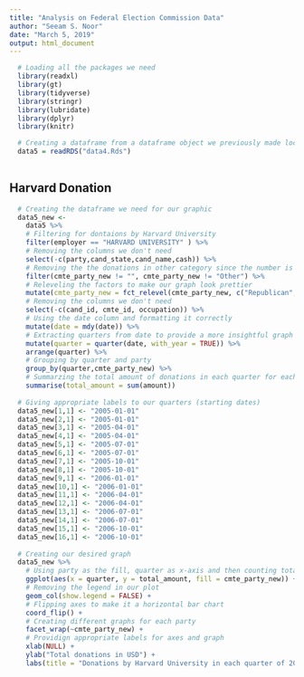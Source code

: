 ```yaml
---
title: "Analysis on Federal Election Commission Data"
author: "Seeam S. Noor"
date: "March 5, 2019"
output: html_document
---  
```


```r
  
  # Loading all the packages we need
  library(readxl)
  library(gt)
  library(tidyverse)
  library(stringr)
  library(lubridate)
  library(dplyr)
  library(knitr)
```

```r
  # Creating a dataframe from a dataframe object we previously made locally after lot of cleaning
  data5 = readRDS("data4.Rds")
  
```
  
## Harvard Donation 

```r

  # Creating the dataframe we need for our graphic
  data5_new <- 
    data5 %>%
    # Filtering for dontaions by Harvard University
    filter(employer == "HARVARD UNIVERSITY" ) %>%
    # Removing the columns we don't need
    select(-c(party,cand_state,cand_name,cash)) %>%
    # Removing the the donations in other category since the number is zero and won't add anything insightful to the table
    filter(cmte_party_new != "", cmte_party_new != "Other") %>%
    # Releveling the factors to make our graph look prettier
    mutate(cmte_party_new = fct_relevel(cmte_party_new, c("Republican","Democrat"))) %>%
    # Removing the columns we don't need
    select(-c(cand_id, cmte_id, occupation)) %>%
    # Using the date column and formatting it correctly
    mutate(date = mdy(date)) %>%
    # Extracting quarters from date to provide a more insightful graph
    mutate(quarter = quarter(date, with_year = TRUE)) %>%
    arrange(quarter) %>%
    # Grouping by quarter and party
    group_by(quarter,cmte_party_new) %>%
    # Summarzing the total amount of donations in each quarter for each party
    summarise(total_amount = sum(amount))
  
  # Giving appropriate labels to our quarters (starting dates)
  data5_new[1,1] <- "2005-01-01"
  data5_new[2,1] <- "2005-01-01"
  data5_new[3,1] <- "2005-04-01"
  data5_new[4,1] <- "2005-04-01"
  data5_new[5,1] <- "2005-07-01"
  data5_new[6,1] <- "2005-07-01"
  data5_new[7,1] <- "2005-10-01"
  data5_new[8,1] <- "2005-10-01"
  data5_new[9,1] <- "2006-01-01"
  data5_new[10,1] <- "2006-01-01"
  data5_new[11,1] <- "2006-04-01"
  data5_new[12,1] <- "2006-04-01"
  data5_new[13,1] <- "2006-07-01"
  data5_new[14,1] <- "2006-07-01"
  data5_new[15,1] <- "2006-10-01"
  data5_new[16,1] <- "2006-10-01"
  
  # Creating our desired graph
  data5_new %>%
    # Using party as the fill, quarter as x-axis and then counting total donations
    ggplot(aes(x = quarter, y = total_amount, fill = cmte_party_new)) +
    # Removing the legend in our plot
    geom_col(show.legend = FALSE) +
    # Flipping axes to make it a horizontal bar chart
    coord_flip() +
    # Creating different graphs for each party
    facet_wrap(~cmte_party_new) +
    # Providign appropriate labels for axes and graph
    xlab(NULL) + 
    ylab("Total donations in USD") +
    labs(title = "Donations by Harvard University in each quarter of 2005-2006 by party", subtitle = "Donations to Democrats spiked in 1st quarter of 2006", caption = "Source: Federal Election Commission Data")

```
